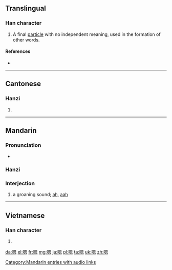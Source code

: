 ==Translingual==

===Han character===
{{Han char|rn=30|rad=口|as=10|sn=13|four=6603<sub>0</sub>|canj=口田大心 (RWKP)|ids=⿰[[口]][[恩]]}}

# A final [[particle]] with no independent meaning, used in the formation of other words.

====References====
* {{Han ref|kx=0204.111|hdz=10668.030|uh=55EF|ud=21999|bh=B6E2|bd=46818}}

----

==Cantonese==

===Hanzi===
{{yue-hanzi|jyut=[[ng2]], [[ng6]]|y=ng2, ng6}}

# {{defn|lang=yue|sort=口10}}

----

==Mandarin==

===Pronunciation===
* {{audio|zh-ng.ogg|audio}}

===Hanzi===
{{cmn-hanzi|pin=[[ń]] ([[n2]]), [[ēn]] ([[en1]])|wg=n<sup>2</sup>, ng<sup>4</sup>}}

===Interjection===
{{cmn-interj|ts|pin=ēn|pint=en1|rs=口10}}

# a groaning sound; [[ah]], [[aah]]

[[Category:Mandarin entries with audio links]]

----

==Vietnamese==

===Han character===
{{vi-hantu|[[ân]]{{rfv-sense}}|rs=口10}}

# {{defn|lang=vi|sort=口10}}

[[da:嗯]]
[[el:嗯]]
[[fr:嗯]]
[[mg:嗯]]
[[ja:嗯]]
[[pl:嗯]]
[[ta:嗯]]
[[uk:嗯]]
[[zh:嗯]]